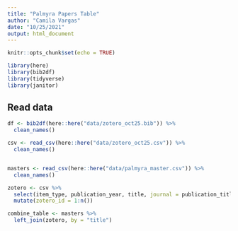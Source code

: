 ```yaml
---
title: "Palmyra Papers Table"
author: "Camila Vargas"
date: "10/25/2021"
output: html_document
---
```


```r
knitr::opts_chunk$set(echo = TRUE)

library(here)
library(bib2df)
library(tidyverse)
library(janitor)

```


## Read data
```r
df <- bib2df(here::here("data/zotero_oct25.bib")) %>% 
  clean_names()

csv <- read_csv(here::here("data/zotero_oct25.csv")) %>% 
  clean_names()


masters <- read_csv(here::here("data/palmyra_master.csv")) %>% 
  clean_names()
```


```r

zotero <- csv %>% 
  select(item_type, publication_year, title, journal = publication_title, doi, url, manual_tags, abstract = abstract_note) %>% 
  mutate(zotero_id = 1:n())

```

```r
combine_table <- masters %>% 
  left_join(zotero, by = "title")
```



